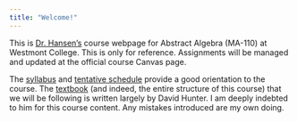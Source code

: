 ```yaml
---
title: "Welcome!"
---
```


This is [Dr. Hansen's](https://kylhansen.github.io/) course webpage for Abstract Algebra (MA-110) at Westmont College. This is only for reference. Assignments will be managed and updated at the official course Canvas page.

The [syllabus](syllabus/syllabus.qmd) and [tentative schedule](schedule.qmd) provide a good orientation to the course. The [textbook](media/papers/hunter-algebra.pdf) (and indeed, the entire structure of this course) that we will be following is written largely by David Hunter. I am deeply indebted to him for this course content. Any mistakes introduced are my own doing.